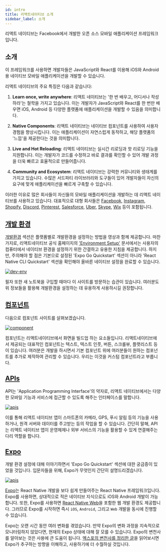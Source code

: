 ```yaml
---
id: intro
title: 리액트네이티브 소개
sidebar_label: 소개
---
```



리액트 네이티브는 Facebook에서 개발한 오픈 소스 모바일 애플리케이션 프레임워크입니다. 

<AdFitMobileBanner
  unit="DAN-YpcHf9p49U5ykXi8"
  className="adfit-top-mobile"
/>

## 소개

이 프레임워크를 사용하면 개발자들은 JavaScript와 React를 이용해 iOS와 Android용 네이티브 모바일 애플리케이션을 개발할 수 있습니다.

리액트 네이티브의 주요 특징은 다음과 같습니다:

1. **Learn once, write anywhere**: 리액트 네이티브는 '한 번 배우고, 어디서나 작성하라'는 철학을 가지고 있습니다. 이는 개발자가 JavaScript와 React를 한 번만 배우면 iOS, Android 등 다양한 플랫폼에 애플리케이션을 개발할 수 있음을 의미합니다.

2. **Native Components**: 리액트 네이티브는 네이티브 컴포넌트를 사용하여 사용자 경험을 향상시킵니다. 이는 애플리케이션이 자연스럽게 동작하고, 해당 플랫폼의 '느낌'을 제공한다는 것을 의미합니다.

3. **Live and Hot Reloading**: 리액트 네이티브는 실시간 리로딩과 핫 리로딩 기능을 지원합니다. 이는 개발자가 코드를 수정하고 바로 결과를 확인할 수 있어 개발 과정을 더욱 빠르고 효율적으로 만들어줍니다.

4. **Community and Ecosystem**: 리액트 네이티브는 강력한 커뮤니티와 생태계를 가지고 있습니다. 수많은 서드파티 라이브러리와 도구들이 있어 개발자들이 자신의 요구에 맞게 애플리케이션을 빠르게 구축할 수 있습니다.

이러한 이유로 많은 회사들이 자신들의 모바일 애플리케이션을 개발하는 데 리액트 네이티브를 사용하고 있습니다. 대표적으로 대형 회사들은 [Facebook](https://www.facebook.com/), [Instagram](https://www.instagram.com/), [Shopify](https://www.shopify.com/), [Discord](https://discord.com/), [Pinterest](https://www.pinterest.com/), [Salesforce](https://www.salesforce.com/), [Uber](https://www.uber.com/), [Skype](https://www.skype.com/), [Wix](https://www.wix.com/) 등이 포함됩니다.

## [개발 환경](http://crossplatformkorea.com/docs/current/category/development-environment)
[개발환경](http://crossplatformkorea.com/docs/current/category/development-environment) 섹션은 플랫폼별로 개발환경을 설정하는 방법을 영상과 함께 제공합니다.
마찬가지로, 리액트네이티브 공식 홈페이지의 ['Environment Setup'](https://reactnative.dev/docs/environment-setup?guide=native) 문서에서는 사용자의 컴퓨터에서 네이티브 환경을 설정하기 위한 간결하고 유용한 지침을 제공합니다.
하지만, 주의해야 할 점은 기본으로 설정된 'Expo Go Quickstart' 섹션이 아니라 'React Native CLI Quickstart' 섹션을 확인해야 올바른 네이티브 설정을 완료할 수 있습니다.

<a href="https://reactnative.dev/docs/environment-setup?guide=native"><img src={ImgDevEnv} alt="dev-env" /></a>

필자 또한 새 노트북을 구입할 때마다 이 사이트를 방문하는 습관이 있습니다.
여러분도 위 정보들을 활용해 개발환경을 설정하는 데 유용하게 사용하시길 권장합니다.

## [컴포넌트](https://reactnative.dev/docs/components-and-apis)

다음으로 컴포넌트 사이트를 살펴보겠습니다.

<a href="https://reactnative.dev/docs/components-and-apis"><img src={ImgComponent} alt="component" /></a>

컴포넌트는 리액트네이티브에서 화면을 빌드업 하는 요소들입니다.
리액트네이티브에서 제공되는 대표적인 컴포넌트는 텍스트, 텍스트 인풋, 버튼, 스크롤뷰, 플랫리스트 등이 있습니다.
여러분은 개발을 하시면서 기본 컴포넌트 위에 여러분들이 원하는 컴포넌트를 추가로 제작하여 관리할 수 있습니다.
우리는 이것을 커스텀 컴포넌트라고 부릅니다.

## [APIs](https://reactnative.dev/docs/alert)

API는 'Application Programming Interface'의 약자로, 리액트 네이티브에서는 다양한 모바일 기능과 서비스에 접근할 수 있도록 해주는 인터페이스를 말합니다.

<a href="https://reactnative.dev/docs/alert"><img src={ImgApis} alt="apis" /></a>

이를 통해 리액트 네이티브 앱이 스마트폰의 카메라, GPS, 푸시 알림 등의 기능을 사용하거나, 원격 서버와 데이터를 주고받는 등의 작업을 할 수 있습니다.
간단히 말해, API는 리액트 네이티브 앱이 운영체제나 외부 서비스의 기능을 활용할 수 있게 연결해주는 다리 역할을 합니다.

## [Expo](https://expo.dev)

개발 환경 설정에 대해 이야기하면서 'Expo Go Quickstart' 섹션에 대한 궁금증이 있었을 것입니다.
입문자들을 위해, Expo가 무엇인지 간단히 설명드리겠습니다.

<a href="https://expo.dev"><img src={ImgExpo} alt="apis" width={400} /></a>

[Expo](https://expo.dev)는 React Native 개발을 보다 쉽게 만들어주는 React Native 프레임워크입니다.
Expo를 사용하면, 상대적으로 적은 네이티브 지식으로도 iOS와 Android 개발이 가능합니다.
또한, Expo를 사용하면 [React Native Web](https://necolas.github.io/react-native-web)을 포함한 웹 개발 환경도 제공합니다.
그러므로 Expo를 시작하면 즉시 `iOS`, `Android`, 그리고 `Web` 개발을 동시에 진행할 수 있습니다.

Expo는 오랜 시간 동안 여러 변화를 겪었습니다. 만약 Expo의 변화 과정을 지속적으로 모니터링하지 않았다면, 현재의 Expo 상태에 대해 잘 모를 수 있습니다.
Expo의 변천사를 알아보는 것은 사용에 큰 도움이 됩니다.
[엑스포의 변천사를 정리한 글](https://medium.com/crossplatformkorea/expo-역사와-현재-현황-09c8fdce0114)을 읽어보시면 Expo가 추구하는 방향을 이해하고, 사용하기에 더 수월하실 것입니다.


<AdFitMobileBanner
  unit="DAN-weLLBNA8C31gpo1t"
  className="adfit-bottom-mobile"
/>
